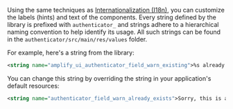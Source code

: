 Using the same techniques as [Internationalization (I18n)](#internationalization-i18n), you can customize the labels (hints) and text of the components.  Every string defined by the library is prefixed with `authenticator_` and strings adhere to a hierarchical naming convention to help identify its usage.  All such strings can be found in the `authenticator/src/main/res/values` folder.

For example, here's a string from the library:
```xml
<string name="amplify_ui_authenticator_field_warn_existing">%s already exists</string>
```

You can change this string by overriding the string in your application's default resources:
```xml
<string name="authenticator_field_warn_already_exists">Sorry, this is already taken</string>
```
